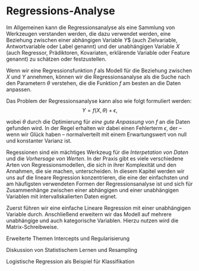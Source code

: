 # Regressions-Analyse {.unnumbered}

Im Allgemeinen kann die Regressionsanalyse als eine Sammlung von Werkzeugen verstanden werden, die dazu verwendet werden, eine Beziehung zwischen einer abhängigen Variable  $Y$$ (auch Zielvariable, Antwortvariable oder Label genannt) und der unabhängigen Variable $X$ (auch Regressor, Prädiktoren, Kovariaten, erklärende Variable oder Feature genannt) zu schätzen oder festzustellen.

Wenn wir eine Regressionsfunktion $f$ als Modell für die Beziehung zwischen $X$ und $Y$ annehmen, können wir die Regressionsanalyse als die Suche nach den Parametern $\theta$ verstehen, die die Funktion $f$ am besten an die Daten anpassen.

Das Problem der Regressionsanalyse kann also wie folgt formuliert werden:
$$
Y = f(X, \theta) + \epsilon,
$$

wobei $\theta$ durch die Optimierung für _eine gute Anpassung_ von $f$ an die Daten gefunden wird. In der Regel erhalten wir dabei einen Fehlerterm $\epsilon$, der – wenn wir Glück haben – normalverteilt mit einem Erwartungswert von null und konstanter Varianz ist.

Regessionen sind ein mächtiges Werkzeug für die _Interpetation von Daten_ und die _Vorhersage von Werten_. In der Praxis gibt es viele verschiedene Arten von Regressionsmodellen, die sich in ihrer Komplexität und den Annahmen, die sie machen, unterscheiden. In diesem Kapitel werden wir uns auf die lineare Regression konzentrieren, die eine der einfachsten und am häufigsten verwendeten Formen der Regressionsanalyse ist und sich für Zusammenhänge zwischen einer abhängigen und einer unabhängigen Variablen mit intervallskalierten Daten eignet.


Zuerst führen wir eine einfache Lineare Regression mit einer unabhängigen Variable durch. Anschließend erweitern wir das Modell auf mehrere unabhängige und auch kategorische Variablen. Hierzu nutzen wird die Matrix-Schreibweise. 

Erweiterte Themen Intercepts und Regularisierung

Diskussion von Statistischem Lernen und Resampling

Logistische Regression als Beispiel für Klassifikation
